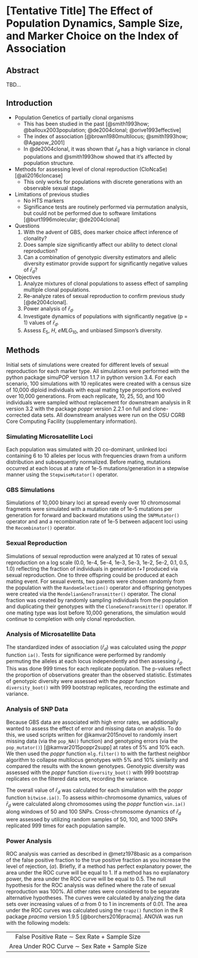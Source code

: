 # [Tentative Title] The Effect of Population Dynamics, Sample Size, and Marker Choice on the Index of Association

## Abstract

TBD...

## Introduction

<!-- ZHIAN

 Thinking about different topics to address here. 

 -->

 - Population Genetics of partially clonal organisms
 	- This has been studied in the past [@smith1993how; @balloux2003population;
 	  @de2004clonal; @orive1993effective]
 	- The index of association [@brown1980multilocus; @smith1993how;
 	  @Agapow_2001]
 	- In @de2004clonal, it was shown that $\bar{r}_d$ has a high variance in
 	  clonal populations and @smith1993how showed that it's affected by
 	  population structure.
 - Methods for assessing level of clonal reproduction (CloNcaSe)
   [@ali2016cloncase]
 	- This only works for populations with discrete generations with an
 	  observable sexual stage.
 - Limitations of previous studies
 	- No HTS markers
 	- Significance tests are routinely performed via permutation analysis, but
 	  could not be performed due to software limitations [@burt1996molecular;
 	  @de2004clonal]
 - Questions
 	1. With the advent of GBS, does marker choice affect inference of clonality?
 	2. Does sample size significantly affect our ability to detect clonal
 	   reproduction?
 	3. Can a combination of genotypic diversity estimators and allelic diversity
 	   estimator provide support for significantly negative values of
 	   $\bar{r}_d$?
 - Objectives
 	1. Analyze mixtures of clonal populations to assess effect of sampling
 	   multiple clonal populations.
 	2. Re-analyze rates of sexual reproduction to confirm previous study
 	   [@de2004clonal].
 	3. Power analysis of $\bar{r}_d$.
 	4. Investigate dynamics of populations with significantly negative (p = 1)
 	   values of $\bar{r}_d$.
	5. Assess $E_5$, *H*, $eMLG_{10}$, and unbiased Simpson's diversity.



## Methods

Initial sets of simulations were created for different levels of sexual
reproduction for each marker type. All simulations were performed with the
python package simuPOP version 1.1.7 in python version 3.4. For each scenario,
100 simulations with 10 replicates were created with a census size of 10,000
diploid individuals with equal mating type proportions evolved over 10,000
generations. From each replicate, 10, 25, 50, and 100 individuals were sampled
without replacement for downstream analysis in R version 3.2 with the package
*poppr* version 2.2.1 on full and clone-corrected data sets. All downstream
analyses were run on the OSU CGRB Core Computing Facility (supplementary
information).

### Simulating Microsatellite Loci

Each population was simulated with 20 co-dominant, unlinked loci containing 6 to
10 alleles per locus with frequencies drawn from a uniform distribution and
subsequently normalized. Before mating, mutations occurred at each locus at a
rate of 1e-5 mutations/generation in a stepwise manner using the
`StepwiseMutator()` operator.

### GBS Simulations

Simulations of 10,000 binary loci at spread evenly over 10 chromosomal fragments
were simulated with a mutation rate of 1e-5 mutations per generation for forward
and backward mutations using the `SNPMutator()` operator and and a recombination
rate of 1e-5 between adjacent loci using the `Recombinator()` operator.

### Sexual Reproduction

Simulations of sexual reproduction were analyzed at 10 rates of sexual
reproduction on a log scale (0.0, 1e-4, 5e-4, 1e-3, 5e-3, 1e-2, 5e-2, 0.1, 0.5,
1.0) reflecting the fraction of individuals in generation *t+1* produced via
sexual reproduction. One to three offspring could be produced at each mating
event. For sexual events, two parents were chosen randomly from the population
with the `RandomSelection()` operator and offspring genotypes were created via
the `MendelianGenoTransmitter()` operator. The clonal fraction was created by
randomly sampling individuals from the population and duplicating their
genotypes with the `CloneGenoTransmitter()` operator. If one mating type was
lost before 10,000 generations, the simulation would continue to completion with
only clonal reproduction.

### Analysis of Microsatellite Data

The standardized index of association ($\bar{r}_d$) was calculated using the
*poppr* function `ia()`. Tests for significance were performed by randomly
permuting the alleles at each locus independently and then assessing
$\bar{r}_d$. This was done 999 times for each replicate population. The p-values
reflect the proportion of observations greater than the observed statistic.
Estimates of genotypic diversity were assessed with the *poppr* function
`diversity_boot()` with 999 bootstrap replicates, recording the estimate and
variance.

### Analysis of SNP Data

Because GBS data are associated with high error rates, we additionally wanted to
assess the effect of error and missing data on analysis. To do this, we used
scripts written for @kamvar2015novel to randomly insert missing data (via the
`pop_NA()` function) and genotyping errors (via the `pop_mutator()`)
[@kamvar2015poppr2supp] at rates of 5% and 10% each. We then used the *poppr*
function `mlg.filter()` to with the farthest neighbor algorithm to collapse
multilocus genotypes with 5% and 10% similarity and compared the results with
the known genotypes. Genotypic diversity was assessed with the *poppr* function
`diversity_boot()` with 999 bootstrap replicates on the filtered data sets,
recording the variance.

The overall value of $\bar{r}_d$ was calculated for each simulation with the
*poppr* function `bitwise.ia()`. To assess within-chromosome dynamics, values of
$\bar{r}_d$ were calculated along chromosomes using the *poppr* function
`win.ia()` along windows of 50 and 100 SNPs. Cross-chromosome dynamics of
$\bar{r}_d$ were assessed by utilizing random samples of 50, 100, and 1000 SNPs
replicated 999 times for each population sample. 

### Power Analysis

ROC analysis was carried as described in @metz1978basic as a comparison of the
false positive fraction to the true positive fraction as you increase the level
of rejection, ($\alpha$). Briefly, if a method has perfect explanatory power,
the area under the ROC curve will be equal to 1. If a method has no explanatory
power, the area under the ROC curve will be equal to 0.5. The null hypothesis
for the ROC analysis was defined where the rate of sexual reproduction was 100%.
All other rates were considered to be separate alternative hypotheses. The
curves were calculated by analyzing the data sets over increasing values of
$\alpha$ from 0 to 1 in increments of 0.01. The area under the ROC curves was
calculated using the `trapz()` function in the R package *pracma* version
1.9.5 [@borchers2016pracma]. ANOVA was run with the following models:

|                                               |
|:---------------------------------------------:|
| False Positive Rate ∼ Sex Rate + Sample Size  |
| Area Under ROC Curve ∼ Sex Rate + Sample Size |

